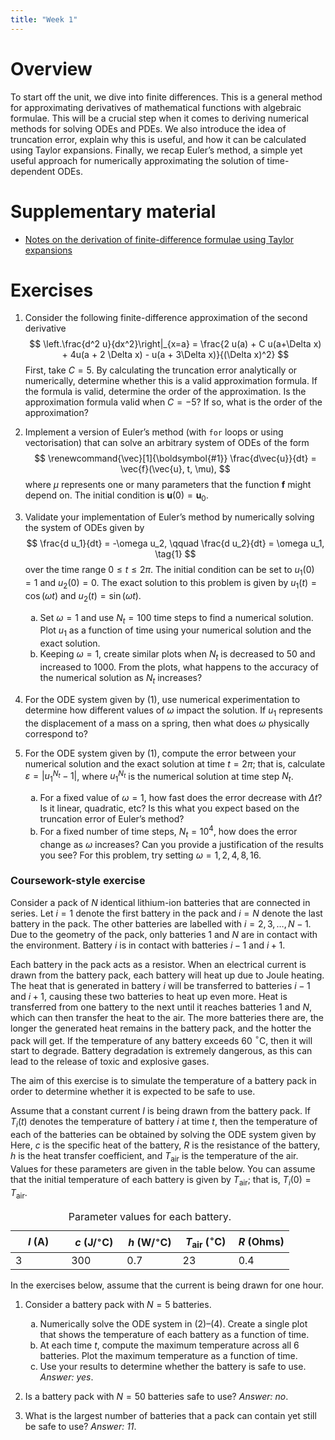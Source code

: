 ```yaml
---
title: "Week 1"
---
```


# Overview

To start off the unit, we dive into finite differences.  This is a general method for approximating derivatives of mathematical functions with algebraic formulae.  This will be a crucial step when it comes to deriving numerical methods for solving ODEs and PDEs.  We also introduce the idea of truncation error, explain why this is useful, and how it can be calculated using Taylor expansions.  Finally, we recap Euler's method, a simple yet useful approach for numerically approximating the solution of time-dependent ODEs.

# Supplementary material

* [Notes on the derivation of finite-difference formulae using Taylor expansions](w01-finite_differences.pdf)

# Exercises

1. Consider the following finite-difference approximation of the second derivative
$$
\left.\frac{d^2 u}{dx^2}\right|_{x=a} = \frac{2 u(a) + C u(a+\Delta x) + 4u(a + 2 \Delta x) - u(a + 3\Delta x)}{(\Delta x)^2}
$$
First, take $C = 5$.  By calculating the truncation error analytically or numerically, determine whether this is a valid approximation formula.
If the formula is valid, determine the order of the approximation.
Is the approximation formula valid when $C = -5$?  If so, what is the
order of the approximation?

2. Implement a version of Euler's method (with `for` loops or using vectorisation) that can solve an arbitrary system of ODEs of the form
$$
\renewcommand{\vec}[1]{\boldsymbol{#1}}
\frac{d\vec{u}}{dt} = \vec{f}(\vec{u}, t, \mu),
$$
where $\mu$ represents one or many parameters that the function  $\boldsymbol{f}$ might depend on.  The initial condition is $\boldsymbol{u}(0) = \boldsymbol{u}_0$.
3. Validate your implementation of Euler's method by numerically solving the system of ODEs given by
$$
\frac{d u_1}{dt} = -\omega u_2, \qquad 
\frac{d u_2}{dt} = \omega u_1, \tag{1}
$$
over the time range $0 \leq t \leq 2 \pi$.  The initial condition can be set to $u_1(0) = 1$ and $u_2(0) = 0$.  The exact solution to this problem is given by $u_1(t) = \cos(\omega t)$ and $u_2(t) = \sin (\omega t)$.
    (a) Set $\omega = 1$ and use $N_t = 100$ time steps to find a numerical solution.  Plot $u_1$ as a function of time using your numerical solution and the exact solution.  
    (b) Keeping $\omega = 1$, create similar plots when $N_t$ is decreased to 50 and increased to 1000.  From the plots, what happens to the accuracy of the numerical solution as $N_t$ increases?

3. For the ODE system given by (1), use numerical experimentation to determine how different values of $\omega$ impact the solution.  If $u_1$ represents the displacement of a mass on a spring, then what does $\omega$ physically correspond to?

4. For the ODE system given by (1), compute the error between your numerical solution and the exact solution at time $t = 2 \pi$;
that is, calculate $\varepsilon = |u_1^{N_t} - 1|$, where
$u_1^{N_t}$ is the numerical solution at time step $N_t$.  
    (a) For a fixed value of $\omega = 1$, how fast does the error decrease with $\Delta t$?  Is it linear, quadratic, etc?  Is this what you expect based on the truncation error of Euler's method?  
    (b) For a fixed number of time steps, $N_t = 10^4$, how does the error change as $\omega$ increases?  Can you provide a justification of the results you see?  For this problem, try setting $\omega = 1, 2, 4, 8, 16$.

### Coursework-style exercise

Consider a pack of $N$ identical lithium-ion batteries that are connected in series.  Let $i = 1$ denote the first battery in the pack and $i = N$ denote the last battery in the pack.  The other batteries are labelled with $i = 2, 3, \ldots, N - 1$.  Due to the geometry of the pack, only batteries 1 and $N$ are in contact with the environment.  Battery $i$ is in contact with batteries $i-1$ and $i + 1$.

Each battery in the pack acts as a resistor.  When an electrical current is drawn from the battery pack, each battery will heat up due to Joule heating.  The heat that is generated in battery $i$ will be transferred to batteries $i-1$ and $i + 1$, causing these two batteries to heat up even more.  Heat is transferred from one battery to the next until it reaches batteries 1 and $N$, which can then transfer the heat to the air.  The more batteries there are, the longer the generated heat remains in the battery pack, and the hotter the pack will get.  If the temperature of any battery exceeds 60 $^\circ$C, then it will start to degrade.  Battery degradation is extremely dangerous, as this can lead to the release of toxic and explosive gases.

The aim of this exercise is to simulate the temperature of a battery pack in order to determine whether it is expected to be safe to use.

Assume that a constant current $I$ is being drawn from the battery pack.  If $T_i(t)$ denotes the temperature of battery $i$ at time $t$, then the temperature of each of the batteries can be obtained by solving the ODE system given by
\begin{align}
c \frac{d T_1}{dt} &= I^2 R - h(T_{1} - T_\text{air}) - h(T_{1} - T_{2}), \tag{2} \\
 c \frac{d T_i}{dt} &= I^2 R - h(T_{i} - T_{i-1}) - h(T_{i} - T_{i+1}), \quad i = 2, 3, \ldots, N - 1, \tag{3} \\
c \frac{d T_N}{dt} &= I^2 R - h(T_{N} - T_\text{air}) - h(T_{N} - T_{N-1}). \tag{4}
\end{align}
Here, $c$ is the specific heat of the battery, $R$ is the resistance of the battery, $h$ is the heat transfer coefficient, and $T_\text{air}$ is the temperature of the air.  Values for these parameters are given in the table below.  You can assume that the initial temperature of each battery is given by $T_\text{air}$; that is, $T_i(0) = T_\text{air}$.


| $I$ (A)|$c$ (J/$^\circ$C) | $h$ (W/$^\circ$C) | $T_\text{air}$ ($^\circ$C) | $R$ (Ohms) |
|-----|-----|-----|-----|-----|
|3 | 300 | 0.7 | 23 | 0.4 |
: Parameter values for each battery.

In the exercises below, assume that the current is being drawn for one hour. 

1. Consider a battery pack with $N = 5$ batteries.  
    (a) Numerically solve the ODE system in (2)--(4).  Create a single plot that shows the temperature of each battery as a function of time.
    (b) At each time $t$, compute the maximum temperature across all 6 batteries.  Plot the maximum temperature as a function of time.
    (c) Use your results to determine whether the battery is safe to use. *Answer: yes*.

2. Is a battery pack with $N = 50$ batteries safe to use? *Answer: no*.

3. What is the largest number of batteries that a pack can contain yet still be safe to use?  *Answer: 11*.